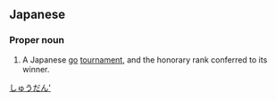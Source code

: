 ==Japanese==
{{ja-kanjitab|じゅう|だん|yomi=o}}

===Proper noun===
{{ja-pos|proper|じゅうだん}}

# A Japanese [[go]] [[tournament]], and the honorary rank conferred to its winner.

[[Category:ja:Go|しゅうだん']]